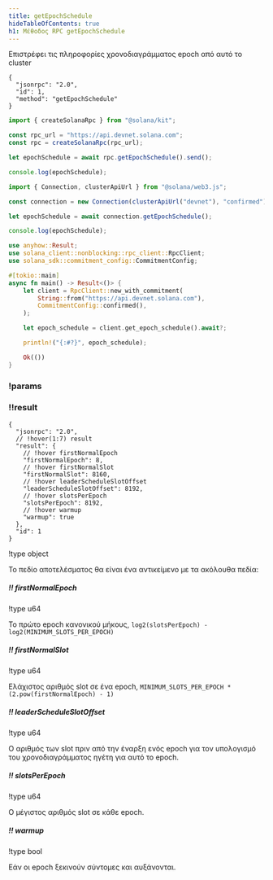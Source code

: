 ```yaml
---
title: getEpochSchedule
hideTableOfContents: true
h1: Μέθοδος RPC getEpochSchedule
---
```


Επιστρέφει τις πληροφορίες χρονοδιαγράμματος epoch από αυτό το cluster

<APIMethod>

```jsonc !!request curl
{
  "jsonrpc": "2.0",
  "id": 1,
  "method": "getEpochSchedule"
}
```

```ts !!request title="Kit"
import { createSolanaRpc } from "@solana/kit";

const rpc_url = "https://api.devnet.solana.com";
const rpc = createSolanaRpc(rpc_url);

let epochSchedule = await rpc.getEpochSchedule().send();

console.log(epochSchedule);
```

```ts !!request title="web3.js"
import { Connection, clusterApiUrl } from "@solana/web3.js";

const connection = new Connection(clusterApiUrl("devnet"), "confirmed");

let epochSchedule = await connection.getEpochSchedule();

console.log(epochSchedule);
```

```rs !!request title="Rust"
use anyhow::Result;
use solana_client::nonblocking::rpc_client::RpcClient;
use solana_sdk::commitment_config::CommitmentConfig;

#[tokio::main]
async fn main() -> Result<()> {
    let client = RpcClient::new_with_commitment(
        String::from("https://api.devnet.solana.com"),
        CommitmentConfig::confirmed(),
    );

    let epoch_schedule = client.get_epoch_schedule().await?;

    println!("{:#?}", epoch_schedule);

    Ok(())
}
```

### !params

### !!result

```jsonc !response
{
  "jsonrpc": "2.0",
  // !hover(1:7) result
  "result": {
    // !hover firstNormalEpoch
    "firstNormalEpoch": 8,
    // !hover firstNormalSlot
    "firstNormalSlot": 8160,
    // !hover leaderScheduleSlotOffset
    "leaderScheduleSlotOffset": 8192,
    // !hover slotsPerEpoch
    "slotsPerEpoch": 8192,
    // !hover warmup
    "warmup": true
  },
  "id": 1
}
```

!type object

Το πεδίο αποτελέσματος θα είναι ένα αντικείμενο με τα ακόλουθα πεδία:

##### !! firstNormalEpoch

!type u64

Το πρώτο epoch κανονικού μήκους,
`log2(slotsPerEpoch) - log2(MINIMUM_SLOTS_PER_EPOCH)`

##### !! firstNormalSlot

!type u64

Ελάχιστος αριθμός slot σε ένα epoch,
`MINIMUM_SLOTS_PER_EPOCH * (2.pow(firstNormalEpoch) - 1)`

##### !! leaderScheduleSlotOffset

!type u64

Ο αριθμός των slot πριν από την έναρξη ενός epoch για τον υπολογισμό του
χρονοδιαγράμματος ηγέτη για αυτό το epoch.

##### !! slotsPerEpoch

!type u64

Ο μέγιστος αριθμός slot σε κάθε epoch.

##### !! warmup

!type bool

Εάν οι epoch ξεκινούν σύντομες και αυξάνονται.

</APIMethod>

